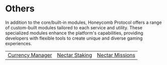 # Others

In addition to the core/built-in modules, Honeycomb Protocol offers a range of custom-built modules tailored to each service and utility. These specialized modules enhance the platform's capabilities, providing developers with flexible tools to create unique and diverse gaming experiences.

<table data-card-size="large" data-view="cards">
  <tbody>
    <tr>
      <td>
        <a href="#">Currency Manager</a>
      </td>
      <td>
        <a href="#">Nectar Staking</a>
      </td>
      <td>
        <a href="#">Nectar Missions</a>
      </td>
    </tr>
  </tbody>
</table>
